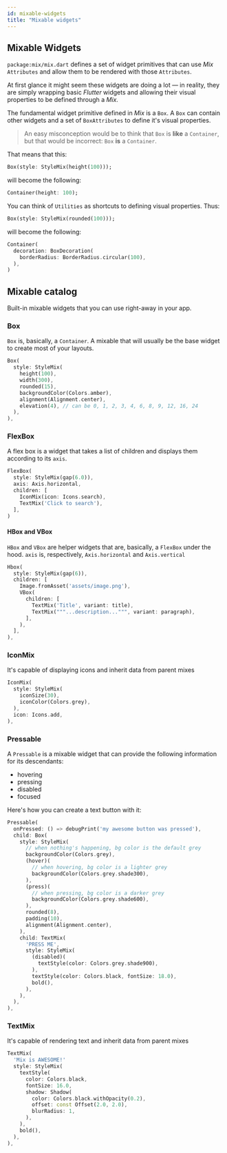 ```yaml
---
id: mixable-widgets
title: "Mixable widgets"
---
```



## Mixable Widgets

`package:mix/mix.dart` defines a set of widget primitives that can use _Mix_ `Attributes` and allow them to be rendered with those `Attributes`.

At first glance it might seem these widgets are doing a lot &mdash; in reality, they are simply wrapping basic _Flutter_ widgets and allowing their visual properties to be defined through a _Mix._

The fundamental widget primitive defined in _Mix_ is a `Box`. A `Box` can contain other widgets and a set of `BoxAttributes` to define it's visual properties.

> An easy misconception would be to think that `Box` is **like** a `Container`, but that would be incorrect: `Box` **is** a `Container`.

That means that this:

```dart
Box(style: StyleMix(height(100)));
```

will become the following:

```dart
Container(height: 100);
```

You can think of `Utilities` as shortcuts to defining visual properties. Thus:

```dart
Box(style: StyleMix(rounded(100)));
```

will become the following:

```dart
Container(
  decoration: BoxDecoration(
    borderRadius: BorderRadius.circular(100),
  ),
)
```

## Mixable catalog

Built-in mixable widgets that you can use right-away in your app.

### Box

`Box` is, basically, a `Container`. A mixable that will usually be the base widget to create most of your layouts.

```dart
Box(
  style: StyleMix(
    height(100),
    width(300),
    rounded(15),
    backgroundColor(Colors.amber),
    alignment(Alignment.center),
    elevation(4), // can be 0, 1, 2, 3, 4, 6, 8, 9, 12, 16, 24
  ),
),
```

### FlexBox

A flex box is a widget that takes a list of children and displays them according to its `axis`.

```dart
FlexBox(
  style: StyleMix(gap(6.0)),
  axis: Axis.horizontal,
  children: [
    IconMix(icon: Icons.search),
    TextMix('Click to search'),
  ],
)
```

#### HBox and VBox

`HBox` and `VBox` are helper widgets that are, basically, a `FlexBox` under the hood. `axis` is, respectively, `Axis.horizontal` and `Axis.vertical`

```dart
Hbox(
  style: StyleMix(gap(6)),
  children: [
    Image.fromAsset('assets/image.png'),
    VBox(
      children: [
        TextMix('Title', variant: title),
        TextMix("""...description...""", variant: paragraph),
      ],
    ),
  ],
),
```

### IconMix

It's capable of displaying icons and inherit data from parent mixes

```dart
IconMix(
  style: StyleMix(
    iconSize(30),
    iconColor(Colors.grey),
  ),
  icon: Icons.add,
),
```

### Pressable

A `Pressable` is a mixable widget that can provide the following information for its descendants:

- hovering
- pressing
- disabled
- focused

Here's how you can create a text button with it:

```dart
Pressable(
  onPressed: () => debugPrint('my awesome button was pressed'),
  child: Box(
    style: StyleMix(
      // when nothing's happening, bg color is the default grey
      backgroundColor(Colors.grey),
      (hover)(
        // when hovering, bg color is a lighter grey
        backgroundColor(Colors.grey.shade300),
      ),
      (press)(
        // when pressing, bg color is a darker grey
        backgroundColor(Colors.grey.shade600),
      ),
      rounded(8),
      padding(10),
      alignment(Alignment.center),
    ),
    child: TextMix(
      'PRESS ME',
      style: StyleMix(
        (disabled)(
          textStyle(color: Colors.grey.shade900),
        ),
        textStyle(color: Colors.black, fontSize: 18.0),
        bold(),
      ),
    ),
  ),
),
```

### TextMix

It's capable of rendering text and inherit data from parent mixes

```dart
TextMix(
  'Mix is AWESOME!'
  style: StyleMix(
    textStyle(
      color: Colors.black,
      fontSize: 16.0,
      shadow: Shadow(
        color: Colors.black.withOpacity(0.2),
        offset: const Offset(2.0, 2.0),
        blurRadius: 1,
      ),
    ),
    bold(),
  ),
),
```
